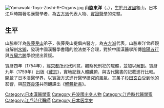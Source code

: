{{expand|time=2010-01-25T11:16:53+00:00}}
{{unreferenced|time=2010-01-25T11:16:53+00:00}}
[[File:Yamawaki-Toyo-Zoshi-9-Organs.jpg|right]]
'''山脇東洋'''（{{jpn|j=山脇 東洋|hg=やまわき とうよう|rm=Yamawaki Tōyō}}，{{bd|1706年|2月1日|1762年|9月25日|}}），生於[[丹波國|丹波國]]龜山，日本江戶時期著名漢醫學者，為[[古方派|古方派]]代表人物、[[實證醫學|實證醫學]]的先驅。

==生平==
山脇東洋為[[後藤艮山|後藤艮山]]弟子，後藤艮山提倡古醫方，為[[古方派|古方派]]代表。山脇東洋曾經親自解剖[[水獺|水獺]]，發現中國漢醫學書籍的說法並不合理，對於中國漢醫學所傳[[陰陽|陰陽]][[五行|五行]]與[[五臟六腑|五臟六腑]]學說提出質疑。

寶曆四年（1754年），經[[京都所司代|京都所司代]]同意，觀察死刑犯的屍體，並加以[[解剖|解剖]]。寶曆九年（1759年）出版《[[藏志|藏志]]》，實地記錄人體臟腑，與古代醫書的記載進行比較。開啟了日本漢醫學界，以實證方式進行醫學研究的風氣。其弟子[[杉田玄白|杉田玄白]]受到他的影響，與[[前野良澤|前野良澤]]共同翻譯出《[[解體新書|解體新書]]》。

{{DEFAULTSORT:Yamawaki Toyo}}
[[Category:日本漢醫學家|Category:日本漢醫學家]]
[[Category:丹波國出身人物|Category:丹波國出身人物]]
[[Category:江戶時代醫學家|Category:江戶時代醫學家]]
[[Category:江戶時代醫師|Category:江戶時代醫師]]
[[Category:日本医学史|Category:日本医学史]]